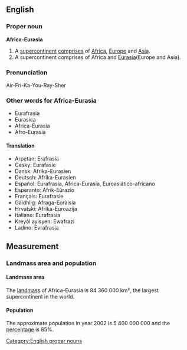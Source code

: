 ==English==

===Proper noun===
'''Africa-Eurasia'''
#A [[supercontinent]] [[comprises]] of [[Africa]], [[Europe]] and [[Asia]].
#A supercontinent comprises of Africa and [[Eurasia]](Europe and Asia).

===Pronunciation===
Air-Fri-Ka-You-Ray-Sher

===Other words for Africa-Eurasia===
*Eurafrasia
*Eurasica
*Africa-Eurasia
*Afro-Eurasia

====Translation====
{{trans-top|Africa-Eurasia translation}}
*Arpetan: Erafrasia
*Česky: Eurafasie
*Dansk: Afrika-Eurasien
*Deutsch: Afrika-Eurasien
*Español: Eurafrasia, África-Eurasia, Euroasiático-africano
*Esperanto: Afrik-Eŭrazio
*Français: Eurafrasie
*Gàidhlig: Afraga-Eoràisia
*Hrvatski: Afrika-Euroazija
*Italiano: Eurafrasia
*Kreyòl ayisyen: Ewafrazi
*Ladino: Evrafrasia
{{trans-bottom|Africa-Eurasia translation}}

==Measurement==
===Landmass area and population===
====Landmass area====
The [[landmass]] of Africa-Eurasia is 84 360 000 km², the largest supercontinent in the world.

====Population====
The approximate population in year 2002 is 5 400 000 000 and the [[percentage]] is 85%.

[[Category:English proper nouns]]